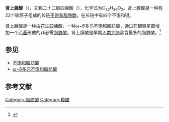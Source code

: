 {{expand|time=2014-07-06T06:27:02+00:00}}
{{refimprove|time=2014-07-06T06:27:02+00:00}}
{{Chembox
| verifiedrevid = 371527947
| Name = 肾上腺酸
| ImageFile = adrenic acid.png
| ImageSize = 200px
| IUPACName = 7''Z'',10''Z'',13''Z'',16''Z''-docosatetraenoic acid
| OtherNames = 二十二碳四烯酸
| Section1 = {{Chembox Identifiers
| CASNo = 28874-58-0
| CASNo_Ref = {{cascite|correct|??}}
| PubChem = 5497181
| SMILES = OC(CCCCC/C=C\C/C=C\C/C=C\C/C=C\CCCCC)=O
| ChemSpiderID = 4593749
| InChI = 1/C22H36O2/c1-2-3-4-5-6-7-8-9-10-11-12-13-14-15-16-17-18-19-20-21-22(23)24/h6-7,9-10,12-13,15-16H,2-5,8,11,14,17-21H2,1H3,(H,23,24)/b7-6-,10-9-,13-12-,16-15-
| InChIKey = TWSWSIQAPQLDBP-DOFZRALJBY
| StdInChI = 1S/C22H36O2/c1-2-3-4-5-6-7-8-9-10-11-12-13-14-15-16-17-18-19-20-21-22(23)24/h6-7,9-10,12-13,15-16H,2-5,8,11,14,17-21H2,1H3,(H,23,24)/b7-6-,10-9-,13-12-,16-15-
| StdInChIKey = TWSWSIQAPQLDBP-DOFZRALJSA-N
| ChemSpiderID_Ref = {{chemspidercite|changed|chemspider}}| StdInChI_Ref = {{stdinchicite|changed|chemspider}}| StdInChIKey_Ref = {{stdinchicite|changed|chemspider}}
}}
| Section2 = {{Chembox Properties
| Formula = C<sub>22</sub>H<sub>36</sub>O<sub>2</sub>
| MolarMass = 332.5 g/mol
| Appearance = 
| Density = 
| MeltingPt = 
| BoilingPt = 
| Solubility = }}
| Section3 = {{Chembox Hazards
| MainHazards = 
| FlashPt = 
| Autoignition = }}
}}

'''肾上腺酸'''（{{lang-en|Adrenic acid}}），又称二十二碳四烯酸（{{lang-en|Docosatetraenoic acid}}），化学式为C<sub>22</sub>H<sub>36</sub>O<sub>2</sub>。肾上腺酸是一种有22个碳原子组成的长链[[不饱和脂肪酸|不饱和脂肪酸]]，在长链中有四个不饱和键。

肾上腺酸是一种由[[花生四烯酸|花生四烯酸]]，一种ω−6多元不饱和脂肪酸，通过在碳链尾部增加一个[[乙基|乙基]]形成的非必需[[脂肪酸|脂肪酸]]。肾上腺酸是早期[[人类|人类]][[大脑|大脑]]富含最多的脂肪酸。<ref name="Martinez ">{{Cite journal|title=Tissue levels of polyunsaturated fatty acids during early human development|url=https://pubmed.ncbi.nlm.nih.gov/1532827|last=Martinez|first=M.|date=1992-04|journal=The Journal of Pediatrics|issue=4 Pt 2|doi=10.1016/s0022-3476(05)81247-8|volume=120|pages=S129–138|issn=0022-3476|pmid=1532827}}</ref>

==参见==
*[[不饱和脂肪酸|不饱和脂肪酸]]
*[[ω-6脂肪酸|ω−6多元不饱和脂肪酸]]

==参考文献==
{{reflist}}

{{biochem-stub}}
{{脂肪酸}}
[[Category:脂肪酸|Category:脂肪酸]]
[[Category:羧酸|Category:羧酸]]